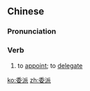 ==Chinese==
{{zh-forms}}

===Pronunciation===
{{zh-pron
|m=wěipài
|h=pfs=vî-phai
|mn=úi-phài
|cat=v
}}

===Verb===
{{zh-verb}}

# to [[appoint]]; to [[delegate]]

[[ko:委派]]
[[zh:委派]]